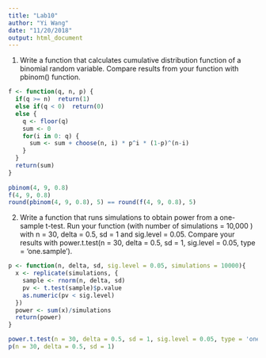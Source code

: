 ```yaml
---
title: "Lab10"
author: "Yi Wang"
date: "11/20/2018"
output: html_document
---
```


1. Write a function that calculates cumulative distribution function of a binomial random variable. Compare results from your function with pbinom() function.

```r
f <- function(q, n, p) {
  if(q >= n)  return(1)  
  else if(q < 0)  return(0) 
  else {
    q <- floor(q)
    sum <- 0
    for(i in 0: q) {
      sum <- sum + choose(n, i) * p^i * (1-p)^(n-i)
    }
  }
  return(sum)
}
  
pbinom(4, 9, 0.8)
f(4, 9, 0.8)
round(pbinom(4, 9, 0.8), 5) == round(f(4, 9, 0.8), 5)
```

2. Write a function that runs simulations to obtain power from a one-sample t-test. Run your function (with number of simulations = 10,000 ) with n = 30, delta = 0.5, sd = 1 and sig.level = 0.05. Compare your results with power.t.test(n = 30, delta = 0.5, sd = 1, sig.level = 0.05, type = ‘one.sample’).

```r
p <- function(n, delta, sd, sig.level = 0.05, simulations = 10000){
  x <- replicate(simulations, {
    sample <- rnorm(n, delta, sd)
    pv <- t.test(sample)$p.value
    as.numeric(pv < sig.level)
  })
  power <- sum(x)/simulations
  return(power)
}

power.t.test(n = 30, delta = 0.5, sd = 1, sig.level = 0.05, type = 'one.sample')
p(n = 30, delta = 0.5, sd = 1)
```

